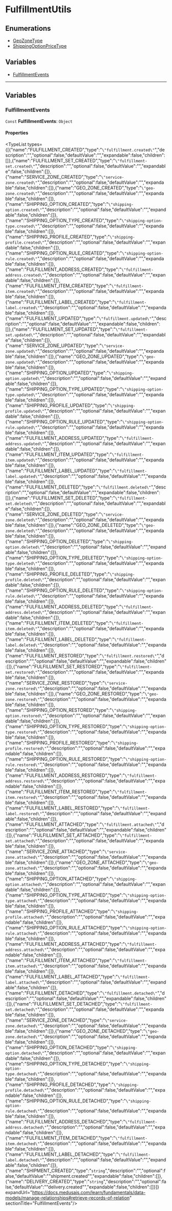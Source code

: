 
# FulfillmentUtils

## Enumerations

- [GeoZoneType](../FulfillmentUtils/enums/utils.FulfillmentUtils.GeoZoneType/page.mdx)
- [ShippingOptionPriceType](../FulfillmentUtils/enums/utils.FulfillmentUtils.ShippingOptionPriceType/page.mdx)

## Variables

- [FulfillmentEvents](page.mdx#fulfillmentevents)

___

## Variables

### FulfillmentEvents

 `Const` **FulfillmentEvents**: `Object`

#### Properties

<TypeList types={[{"name":"FULFILLMENT_CREATED","type":"`\"fulfillment.created\"`","description":"","optional":false,"defaultValue":"","expandable":false,"children":[]},{"name":"FULFILLMENT_SET_CREATED","type":"`\"fulfillment-set.created\"`","description":"","optional":false,"defaultValue":"","expandable":false,"children":[]},{"name":"SERVICE_ZONE_CREATED","type":"`\"service-zone.created\"`","description":"","optional":false,"defaultValue":"","expandable":false,"children":[]},{"name":"GEO_ZONE_CREATED","type":"`\"geo-zone.created\"`","description":"","optional":false,"defaultValue":"","expandable":false,"children":[]},{"name":"SHIPPING_OPTION_CREATED","type":"`\"shipping-option.created\"`","description":"","optional":false,"defaultValue":"","expandable":false,"children":[]},{"name":"SHIPPING_OPTION_TYPE_CREATED","type":"`\"shipping-option-type.created\"`","description":"","optional":false,"defaultValue":"","expandable":false,"children":[]},{"name":"SHIPPING_PROFILE_CREATED","type":"`\"shipping-profile.created\"`","description":"","optional":false,"defaultValue":"","expandable":false,"children":[]},{"name":"SHIPPING_OPTION_RULE_CREATED","type":"`\"shipping-option-rule.created\"`","description":"","optional":false,"defaultValue":"","expandable":false,"children":[]},{"name":"FULFILLMENT_ADDRESS_CREATED","type":"`\"fulfillment-address.created\"`","description":"","optional":false,"defaultValue":"","expandable":false,"children":[]},{"name":"FULFILLMENT_ITEM_CREATED","type":"`\"fulfillment-item.created\"`","description":"","optional":false,"defaultValue":"","expandable":false,"children":[]},{"name":"FULFILLMENT_LABEL_CREATED","type":"`\"fulfillment-label.created\"`","description":"","optional":false,"defaultValue":"","expandable":false,"children":[]},{"name":"FULFILLMENT_UPDATED","type":"`\"fulfillment.updated\"`","description":"","optional":false,"defaultValue":"","expandable":false,"children":[]},{"name":"FULFILLMENT_SET_UPDATED","type":"`\"fulfillment-set.updated\"`","description":"","optional":false,"defaultValue":"","expandable":false,"children":[]},{"name":"SERVICE_ZONE_UPDATED","type":"`\"service-zone.updated\"`","description":"","optional":false,"defaultValue":"","expandable":false,"children":[]},{"name":"GEO_ZONE_UPDATED","type":"`\"geo-zone.updated\"`","description":"","optional":false,"defaultValue":"","expandable":false,"children":[]},{"name":"SHIPPING_OPTION_UPDATED","type":"`\"shipping-option.updated\"`","description":"","optional":false,"defaultValue":"","expandable":false,"children":[]},{"name":"SHIPPING_OPTION_TYPE_UPDATED","type":"`\"shipping-option-type.updated\"`","description":"","optional":false,"defaultValue":"","expandable":false,"children":[]},{"name":"SHIPPING_PROFILE_UPDATED","type":"`\"shipping-profile.updated\"`","description":"","optional":false,"defaultValue":"","expandable":false,"children":[]},{"name":"SHIPPING_OPTION_RULE_UPDATED","type":"`\"shipping-option-rule.updated\"`","description":"","optional":false,"defaultValue":"","expandable":false,"children":[]},{"name":"FULFILLMENT_ADDRESS_UPDATED","type":"`\"fulfillment-address.updated\"`","description":"","optional":false,"defaultValue":"","expandable":false,"children":[]},{"name":"FULFILLMENT_ITEM_UPDATED","type":"`\"fulfillment-item.updated\"`","description":"","optional":false,"defaultValue":"","expandable":false,"children":[]},{"name":"FULFILLMENT_LABEL_UPDATED","type":"`\"fulfillment-label.updated\"`","description":"","optional":false,"defaultValue":"","expandable":false,"children":[]},{"name":"FULFILLMENT_DELETED","type":"`\"fulfillment.deleted\"`","description":"","optional":false,"defaultValue":"","expandable":false,"children":[]},{"name":"FULFILLMENT_SET_DELETED","type":"`\"fulfillment-set.deleted\"`","description":"","optional":false,"defaultValue":"","expandable":false,"children":[]},{"name":"SERVICE_ZONE_DELETED","type":"`\"service-zone.deleted\"`","description":"","optional":false,"defaultValue":"","expandable":false,"children":[]},{"name":"GEO_ZONE_DELETED","type":"`\"geo-zone.deleted\"`","description":"","optional":false,"defaultValue":"","expandable":false,"children":[]},{"name":"SHIPPING_OPTION_DELETED","type":"`\"shipping-option.deleted\"`","description":"","optional":false,"defaultValue":"","expandable":false,"children":[]},{"name":"SHIPPING_OPTION_TYPE_DELETED","type":"`\"shipping-option-type.deleted\"`","description":"","optional":false,"defaultValue":"","expandable":false,"children":[]},{"name":"SHIPPING_PROFILE_DELETED","type":"`\"shipping-profile.deleted\"`","description":"","optional":false,"defaultValue":"","expandable":false,"children":[]},{"name":"SHIPPING_OPTION_RULE_DELETED","type":"`\"shipping-option-rule.deleted\"`","description":"","optional":false,"defaultValue":"","expandable":false,"children":[]},{"name":"FULFILLMENT_ADDRESS_DELETED","type":"`\"fulfillment-address.deleted\"`","description":"","optional":false,"defaultValue":"","expandable":false,"children":[]},{"name":"FULFILLMENT_ITEM_DELETED","type":"`\"fulfillment-item.deleted\"`","description":"","optional":false,"defaultValue":"","expandable":false,"children":[]},{"name":"FULFILLMENT_LABEL_DELETED","type":"`\"fulfillment-label.deleted\"`","description":"","optional":false,"defaultValue":"","expandable":false,"children":[]},{"name":"FULFILLMENT_RESTORED","type":"`\"fulfillment.restored\"`","description":"","optional":false,"defaultValue":"","expandable":false,"children":[]},{"name":"FULFILLMENT_SET_RESTORED","type":"`\"fulfillment-set.restored\"`","description":"","optional":false,"defaultValue":"","expandable":false,"children":[]},{"name":"SERVICE_ZONE_RESTORED","type":"`\"service-zone.restored\"`","description":"","optional":false,"defaultValue":"","expandable":false,"children":[]},{"name":"GEO_ZONE_RESTORED","type":"`\"geo-zone.restored\"`","description":"","optional":false,"defaultValue":"","expandable":false,"children":[]},{"name":"SHIPPING_OPTION_RESTORED","type":"`\"shipping-option.restored\"`","description":"","optional":false,"defaultValue":"","expandable":false,"children":[]},{"name":"SHIPPING_OPTION_TYPE_RESTORED","type":"`\"shipping-option-type.restored\"`","description":"","optional":false,"defaultValue":"","expandable":false,"children":[]},{"name":"SHIPPING_PROFILE_RESTORED","type":"`\"shipping-profile.restored\"`","description":"","optional":false,"defaultValue":"","expandable":false,"children":[]},{"name":"SHIPPING_OPTION_RULE_RESTORED","type":"`\"shipping-option-rule.restored\"`","description":"","optional":false,"defaultValue":"","expandable":false,"children":[]},{"name":"FULFILLMENT_ADDRESS_RESTORED","type":"`\"fulfillment-address.restored\"`","description":"","optional":false,"defaultValue":"","expandable":false,"children":[]},{"name":"FULFILLMENT_ITEM_RESTORED","type":"`\"fulfillment-item.restored\"`","description":"","optional":false,"defaultValue":"","expandable":false,"children":[]},{"name":"FULFILLMENT_LABEL_RESTORED","type":"`\"fulfillment-label.restored\"`","description":"","optional":false,"defaultValue":"","expandable":false,"children":[]},{"name":"FULFILLMENT_ATTACHED","type":"`\"fulfillment.attached\"`","description":"","optional":false,"defaultValue":"","expandable":false,"children":[]},{"name":"FULFILLMENT_SET_ATTACHED","type":"`\"fulfillment-set.attached\"`","description":"","optional":false,"defaultValue":"","expandable":false,"children":[]},{"name":"SERVICE_ZONE_ATTACHED","type":"`\"service-zone.attached\"`","description":"","optional":false,"defaultValue":"","expandable":false,"children":[]},{"name":"GEO_ZONE_ATTACHED","type":"`\"geo-zone.attached\"`","description":"","optional":false,"defaultValue":"","expandable":false,"children":[]},{"name":"SHIPPING_OPTION_ATTACHED","type":"`\"shipping-option.attached\"`","description":"","optional":false,"defaultValue":"","expandable":false,"children":[]},{"name":"SHIPPING_OPTION_TYPE_ATTACHED","type":"`\"shipping-option-type.attached\"`","description":"","optional":false,"defaultValue":"","expandable":false,"children":[]},{"name":"SHIPPING_PROFILE_ATTACHED","type":"`\"shipping-profile.attached\"`","description":"","optional":false,"defaultValue":"","expandable":false,"children":[]},{"name":"SHIPPING_OPTION_RULE_ATTACHED","type":"`\"shipping-option-rule.attached\"`","description":"","optional":false,"defaultValue":"","expandable":false,"children":[]},{"name":"FULFILLMENT_ADDRESS_ATTACHED","type":"`\"fulfillment-address.attached\"`","description":"","optional":false,"defaultValue":"","expandable":false,"children":[]},{"name":"FULFILLMENT_ITEM_ATTACHED","type":"`\"fulfillment-item.attached\"`","description":"","optional":false,"defaultValue":"","expandable":false,"children":[]},{"name":"FULFILLMENT_LABEL_ATTACHED","type":"`\"fulfillment-label.attached\"`","description":"","optional":false,"defaultValue":"","expandable":false,"children":[]},{"name":"FULFILLMENT_DETACHED","type":"`\"fulfillment.detached\"`","description":"","optional":false,"defaultValue":"","expandable":false,"children":[]},{"name":"FULFILLMENT_SET_DETACHED","type":"`\"fulfillment-set.detached\"`","description":"","optional":false,"defaultValue":"","expandable":false,"children":[]},{"name":"SERVICE_ZONE_DETACHED","type":"`\"service-zone.detached\"`","description":"","optional":false,"defaultValue":"","expandable":false,"children":[]},{"name":"GEO_ZONE_DETACHED","type":"`\"geo-zone.detached\"`","description":"","optional":false,"defaultValue":"","expandable":false,"children":[]},{"name":"SHIPPING_OPTION_DETACHED","type":"`\"shipping-option.detached\"`","description":"","optional":false,"defaultValue":"","expandable":false,"children":[]},{"name":"SHIPPING_OPTION_TYPE_DETACHED","type":"`\"shipping-option-type.detached\"`","description":"","optional":false,"defaultValue":"","expandable":false,"children":[]},{"name":"SHIPPING_PROFILE_DETACHED","type":"`\"shipping-profile.detached\"`","description":"","optional":false,"defaultValue":"","expandable":false,"children":[]},{"name":"SHIPPING_OPTION_RULE_DETACHED","type":"`\"shipping-option-rule.detached\"`","description":"","optional":false,"defaultValue":"","expandable":false,"children":[]},{"name":"FULFILLMENT_ADDRESS_DETACHED","type":"`\"fulfillment-address.detached\"`","description":"","optional":false,"defaultValue":"","expandable":false,"children":[]},{"name":"FULFILLMENT_ITEM_DETACHED","type":"`\"fulfillment-item.detached\"`","description":"","optional":false,"defaultValue":"","expandable":false,"children":[]},{"name":"FULFILLMENT_LABEL_DETACHED","type":"`\"fulfillment-label.detached\"`","description":"","optional":false,"defaultValue":"","expandable":false,"children":[]},{"name":"SHIPMENT_CREATED","type":"`string`","description":"","optional":false,"defaultValue":"\"shipment.created\"","expandable":false,"children":[]},{"name":"DELIVERY_CREATED","type":"`string`","description":"","optional":false,"defaultValue":"\"delivery.created\"","expandable":false,"children":[]}]} expandUrl="https://docs.medusajs.com/learn/fundamentals/data-models/manage-relationships#retrieve-records-of-relation" sectionTitle="FulfillmentEvents"/>

